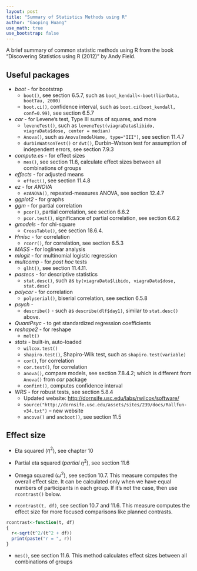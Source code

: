 ---
layout: post
title: "Summary of Statistics Methods using R"
author: "Gaoping Huang"
use_math: true
use_bootstrap: false
---


A brief summary of common statistic methods using R from the book "Discovering Statistics using R (2012)" by Andy Field.


## Useful packages
* *boot* - for bootstrap
    * `boot()`, see section 6.5.7, such as `boot_kendall<-boot(liarData, bootTau, 2000)`
    * `boot.ci()`, confidence interval, such as `boot.ci(boot_kendall, conf=0.99)`, see section 6.5.7
* *car* - for Levene's test, Type III sums of squares, and more
    * `leveneTest()`, such as `leveneTest(viagraData$libido, viagraData$dose, center = median)`
    * `Anova()`, such as `Anova(modelName, type="III")`, see section 11.4.7
    * `durbinWatsonTest()` or `dwt()`, Durbin–Watson test for assumption of independent errors, see section 7.9.3
* *compute.es* - for effect sizes
    * `mes()`, see section 11.6, calculate effect sizes between all combinations of groups
* *effects* - for adjusted means
    * `effect()`, see section 11.4.8
* *ez* - for *ANOVA*
    * `ezANOVA()`, repeated-measures ANOVA, see section 12.4.7
* *ggplot2* - for graphs
* *ggm* - for partial correlation
    * `pcor()`, partial correlation, see section 6.6.2
    * `pcor.test()`, significance of partial correlation, see section 6.6.2
* *gmodels* - for chi-square
    * `CrossTable()`, see section 18.6.4.
* *Hmisc* - for correlation
    * `rcorr()`, for correlation, see section 6.5.3
* *MASS* - for loglinear analysis
* *mlogit* - for multinomial logistic regression
* *multcomp* - for *post hoc* tests
    * `glht()`, see section 11.4.11.
* *pastecs* - for descriptive statistics
    * `stat.desc()`, such as `by(viagraData$libido, viagraData$dose, stat.desc)`
* *polycor* - for correlation
    * `polyserial()`, biserial correlation, see section 6.5.8
* *psych* -
    * `describe()` - such as `describe(dlf$day1)`, similar to `stat.desc()` above.
* *QuantPsyc* - to get standardized regression coefficients
* *reshape2* - for reshape
    * `melt()`
* *stats* - built-in, auto-loaded
    * `wilcox.test()`
    * `shapiro.test()`, Shapiro-Wilk test, such as `shapiro.test(variable)`
    * `cor()`, for correlation
    * `cor.test()`, for correlation
    * `anova()`, compare models, see section 7.8.4.2; which is different from `Anova()` from *car* package
    * `confint()`, computes confidence interval
* *WRS* - for robust tests, see section 5.8.4
  * Updated website: <http://dornsife.usc.edu/labs/rwilcox/software/>
  * `source("http://dornsife.usc.edu/assets/sites/239/docs/Rallfun-v34.txt")`  -- new website
  * `ancova()` and `ancboot()`, see section 11.5



## Effect size

* Eta squared ($\eta^2$), see chapter 10

* Partial eta squared (*partial* $\eta^2$), see section 11.6

* Omega squared ($\omega^2$), see section 10.7.
This measure computes the overall effect size. It can be calculated only when we have equal numbers of participants in each group. If it's not the case, then use `rcontrast()` below.

* `rcontrast(t, df)`, see section 10.7 and 11.6.
This measure computes the effect size for more focused comparisons like planned contrasts.
``` {r rcontrast}
rcontrast<-function(t, df)
{
  r<-sqrt(t^2/(t^2 + df))
  print(paste("r = ", r))
}
```

* `mes()`, see section 11.6.
This method calculates effect sizes between all combinations of groups

